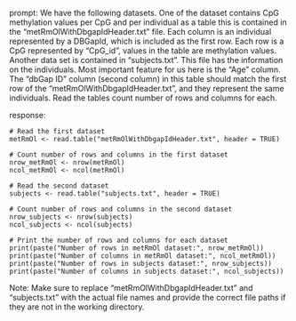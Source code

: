 prompt:
We have the following datasets. One of the dataset contains CpG methylation values per CpG and per individual as a table this is contained in the “metRmOlWithDbgapIdHeader.txt” file. Each column is an individual represented by a DBGapId, which is included as the first row. Each row is a CpG represented by "CpG_id", values in the table are methylation values. Another data set is contained in “subjects.txt”. This file has the information on the individuals. Most important feature for us here is the "Age" column. The "dbGap ID" column (second column) in this table should match the first row of the "metRmOlWithDbgapIdHeader.txt", and they represent the same individuals. 
Read the tables count number of rows and columns for each.

response:
```
# Read the first dataset
metRmOl <- read.table("metRmOlWithDbgapIdHeader.txt", header = TRUE)

# Count number of rows and columns in the first dataset
nrow_metRmOl <- nrow(metRmOl)
ncol_metRmOl <- ncol(metRmOl)

# Read the second dataset
subjects <- read.table("subjects.txt", header = TRUE)

# Count number of rows and columns in the second dataset
nrow_subjects <- nrow(subjects)
ncol_subjects <- ncol(subjects)

# Print the number of rows and columns for each dataset
print(paste("Number of rows in metRmOl dataset:", nrow_metRmOl))
print(paste("Number of columns in metRmOl dataset:", ncol_metRmOl))
print(paste("Number of rows in subjects dataset:", nrow_subjects))
print(paste("Number of columns in subjects dataset:", ncol_subjects))
```
Note: Make sure to replace "metRmOlWithDbgapIdHeader.txt" and "subjects.txt" with the actual file names and provide the correct file paths if they are not in the working directory.

